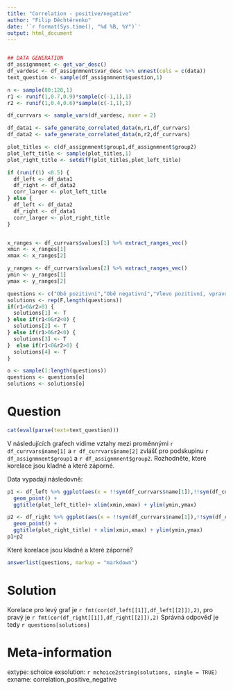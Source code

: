 ```yaml
---
title: "Correlation - positive/negative"
author: "Filip Děchtěrenko"
date: '`r format(Sys.time(), "%d %B, %Y")`'
output: html_document
---
```


```r

```

```r
## DATA GENERATION
df_assignmnent <- get_var_desc()
df_vardesc <- df_assignmnent$var_desc %>% unnest(cols = c(data))
text_question <- sample(df_assignmnent$question,1)

n <- sample(80:120,1)
r1 <- runif(1,0.7,0.9)*sample(c(-1,1),1)
r2 <- runif(1,0.4,0.6)*sample(c(-1,1),1)

df_currvars <- sample_vars(df_vardesc, nvar = 2)

df_data1 <- safe_generate_correlated_data(n,r1,df_currvars)
df_data2 <- safe_generate_correlated_data(n,r2,df_currvars)

plot_titles <- c(df_assignmnent$group1,df_assignmnent$group2)
plot_left_title <- sample(plot_titles,1)
plot_right_title <- setdiff(plot_titles,plot_left_title)

if (runif(1) <0.5) {
  df_left <- df_data1  
  df_right <- df_data2
  corr_larger <- plot_left_title
} else {
  df_left <- df_data2  
  df_right <- df_data1
  corr_larger <- plot_right_title
}


x_ranges <- df_currvars$values[1] %>% extract_ranges_vec()
xmin <- x_ranges[1]
xmax <- x_ranges[2]

y_ranges <- df_currvars$values[2] %>% extract_ranges_vec()
ymin <- y_ranges[1]
ymax <- y_ranges[2]

questions <- c("Obě pozitivní","Obě negativní","Vlevo pozitivní, vpravo negativní","Vlevo negativní, vpravo pozitivní")
solutions <- rep(F,length(questions))
if(r1>0&r2>0) {
  solutions[1] <- T
} else if(r1<0&r2<0) {
  solutions[2] <- T
} else if(r1>0&r2<0) {
  solutions[3] <- T
}  else if(r1<0&r2>0) {
  solutions[4] <- T
}

o <- sample(1:length(questions))
questions <- questions[o]
solutions <- solutions[o]

```

Question
========

```r
cat(eval(parse(text=text_question)))
```

V následujících grafech vidíme vztahy mezi proměnnými `r  df_currvars$name[1]` a `r df_currvars$name[2]` zvlášť pro podskupinu `r df_assignmnent$group1` a `r df_assignmnent$group2`. Rozhodněte, které korelace jsou kladné a které záporné.

Data vypadají následovně:

```r
p1 <- df_left %>% ggplot(aes(x = !!sym(df_currvars$name[1]),!!sym(df_currvars$name[2]))) + theme(aspect.ratio = 1) + 
  geom_point() + 
  ggtitle(plot_left_title)+ xlim(xmin,xmax) + ylim(ymin,ymax)

p2 <- df_right %>% ggplot(aes(x = !!sym(df_currvars$name[1]),!!sym(df_currvars$name[2]))) + theme(aspect.ratio = 1) + 
  geom_point() + 
  ggtitle(plot_right_title) + xlim(xmin,xmax) + ylim(ymin,ymax)
p1+p2
```


Které korelace jsou kladné a které záporné?

```r
answerlist(questions, markup = "markdown")
```

Solution
========
Korelace pro levý graf je `r fmt(cor(df_left[[1]],df_left[[2]]),2)`, pro pravý je `r fmt(cor(df_right[[1]],df_right[[2]]),2)` Správná odpověď je tedy `r questions[solutions]`

Meta-information
================
extype: schoice
exsolution: `r mchoice2string(solutions, single = TRUE)`
exname: correlation_positive_negative

